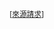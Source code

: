 <sup><nowiki>[</nowiki>[[Wikipedia:列明来源|來源請求]]<nowiki>]</nowiki></sup><noinclude>{{documentation}}</noinclude>
